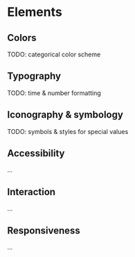 
<Meta title="Data visualization*/Elements" />

# Elements

## Colors

TODO: categorical color scheme

## Typography

TODO: time & number formatting

## Iconography & symbology

TODO: symbols & styles for special values

## Accessibility

...

## Interaction

...

## Responsiveness

...